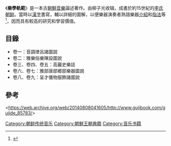 {{Infobox Korean name
|img = <!-- 檔案不存在 Banghyang.jpg ，可從英文維基百科取得 -->
|caption = 樂學軌範中講述鐵琴
|hangul = 악학궤범
|hanja = 樂學軌範
|rr = Akhak gwebeom
|mr = Akhak kwebŏm
}}
《'''樂學軌範'''》是一本古[[朝鲜传统音乐|朝鮮音樂]]論述著作。由柳子光收辑，成書於約15世紀的[[李氏朝鲜|李氏朝鲜]]。當時以[[漢字|漢字]]書寫，輔以詳細的圖解，以便樂器演奏者熟諳樂器[[介紹|介紹]]和[[指法|指法]]等<ref>{{Cite web |url=http://yoksa.aks.ac.kr/search/SearchDetail.jsp?command=&type=&page=1&fccode=&cocode=&book_id_list=&genre_list=&genre_id_list=&contents_type=&noun_type=&option=&query=&keywordtext=%EC%95%85%ED%95%99%EA%B6%A4%EB%B2%94&sobj=0&scon=&startdate=&enddate=&previous=&contents_type=&noun_type=&option=&custody=&classfy1=&classfy2=&div_id=&loc_id=&sp_name=&donor_name=&recoder=&area_code=&ClassID=CI20&rowcount=10 |title=''樂學軌範'' 書目及圖解 |access-date=2009-07-14 |archive-date=2019-09-20 |archive-url=https://web.archive.org/web/20190920223916/http://yoksa.aks.ac.kr/search/SearchDetail.jsp?command=&type=&page=1&fccode=&cocode=&book_id_list=&genre_list=&genre_id_list=&contents_type=&noun_type=&option=&query=&keywordtext=%EC%95%85%ED%95%99%EA%B6%A4%EB%B2%94&sobj=0&scon=&startdate=&enddate=&previous=&contents_type=&noun_type=&option=&custody=&classfy1=&classfy2=&div_id=&loc_id=&sp_name=&donor_name=&recoder=&area_code=&ClassID=CI20&rowcount=10 |dead-url=no }}</ref>，因而具有較高的研究和學習價值。

== 目錄 ==
*卷一：音調律呂諸圖說
*卷二：雅樂俗樂陳設圖說
*卷三、卷四、卷五：高麗史樂誌
*卷六、卷七：雅部唐部鄉部樂器圖說
*卷八、卷九：呈才儀物服飾諸圖說

== 參考 ==
<references/>
<https://web.archive.org/web/20140808041605/http://www.gujibook.com/gujide_85783/>
{{Korea-stub}}
[[Category:朝鲜传统音乐|Category:朝鲜传统音乐]]
[[Category:朝鮮王朝典籍|Category:朝鮮王朝典籍]]
[[Category:音乐书籍|Category:音乐书籍]]
